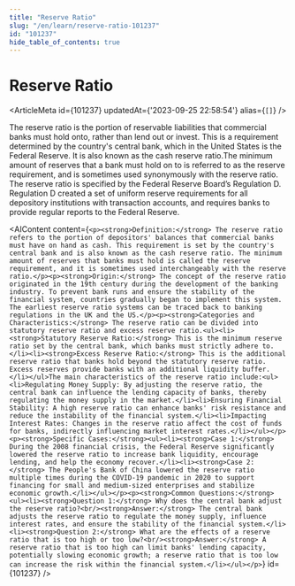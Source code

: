 ```yaml
---
title: "Reserve Ratio"
slug: "/en/learn/reserve-ratio-101237"
id: "101237"
hide_table_of_contents: true
---
```



# Reserve Ratio

<ArticleMeta id={101237} updatedAt={'2023-09-25 22:58:54'} alias={`[]`} />
<div className='border-solid border-b border-t-0 my-4 border-[var(--ifm-color-gray-300)]' />

The reserve ratio is the portion of reservable liabilities that commercial banks must hold onto, rather than lend out or invest. This is a requirement determined by the country's central bank, which in the United States is the Federal Reserve. It is also known as the cash reserve ratio.The minimum amount of reserves that a bank must hold on to is referred to as the reserve requirement, and is sometimes used synonymously with the reserve ratio. The reserve ratio is specified by the Federal Reserve Board’s Regulation D. Regulation D created a set of uniform reserve requirements for all depository institutions with transaction accounts, and requires banks to provide regular reports to the Federal Reserve.

<AIContent content={`<p><strong>Definition:</strong> The reserve ratio refers to the portion of depositors' balances that commercial banks must have on hand as cash. This requirement is set by the country's central bank and is also known as the cash reserve ratio. The minimum amount of reserves that banks must hold is called the reserve requirement, and it is sometimes used interchangeably with the reserve ratio.</p><p><strong>Origin:</strong> The concept of the reserve ratio originated in the 19th century during the development of the banking industry. To prevent bank runs and ensure the stability of the financial system, countries gradually began to implement this system. The earliest reserve ratio systems can be traced back to banking regulations in the UK and the US.</p><p><strong>Categories and Characteristics:</strong> The reserve ratio can be divided into statutory reserve ratio and excess reserve ratio.<ul><li><strong>Statutory Reserve Ratio:</strong> This is the minimum reserve ratio set by the central bank, which banks must strictly adhere to.</li><li><strong>Excess Reserve Ratio:</strong> This is the additional reserve ratio that banks hold beyond the statutory reserve ratio. Excess reserves provide banks with an additional liquidity buffer.</li></ul>The main characteristics of the reserve ratio include:<ul><li>Regulating Money Supply: By adjusting the reserve ratio, the central bank can influence the lending capacity of banks, thereby regulating the money supply in the market.</li><li>Ensuring Financial Stability: A high reserve ratio can enhance banks' risk resistance and reduce the instability of the financial system.</li><li>Impacting Interest Rates: Changes in the reserve ratio affect the cost of funds for banks, indirectly influencing market interest rates.</li></ul></p><p><strong>Specific Cases:</strong><ul><li><strong>Case 1:</strong> During the 2008 financial crisis, the Federal Reserve significantly lowered the reserve ratio to increase bank liquidity, encourage lending, and help the economy recover.</li><li><strong>Case 2:</strong> The People's Bank of China lowered the reserve ratio multiple times during the COVID-19 pandemic in 2020 to support financing for small and medium-sized enterprises and stabilize economic growth.</li></ul></p><p><strong>Common Questions:</strong><ul><li><strong>Question 1:</strong> Why does the central bank adjust the reserve ratio?<br/><strong>Answer:</strong> The central bank adjusts the reserve ratio to regulate the money supply, influence interest rates, and ensure the stability of the financial system.</li><li><strong>Question 2:</strong> What are the effects of a reserve ratio that is too high or too low?<br/><strong>Answer:</strong> A reserve ratio that is too high can limit banks' lending capacity, potentially slowing economic growth; a reserve ratio that is too low can increase the risk within the financial system.</li></ul></p>`} id={101237} />
